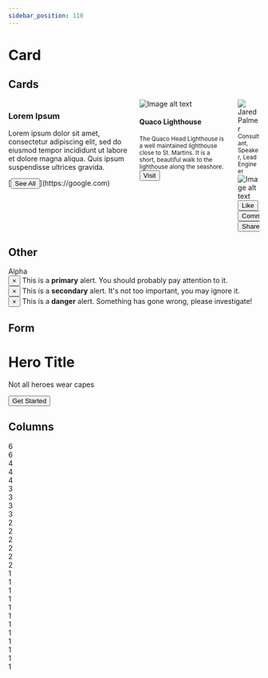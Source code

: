 ```yaml
---
sidebar_position: 110
---
```


# Card

## Cards

<div class="columns">
  <div class="column">
    <div class="card-demo">
      <div class="card">
        <div class="card__header">
          <h3>Lorem Ipsum</h3>
        </div>
        <div class="card__body">
          <p>
            Lorem ipsum dolor sit amet, consectetur adipiscing elit, sed do eiusmod
            tempor incididunt ut labore et dolore magna aliqua. Quis ipsum
            suspendisse ultrices gravida.
          </p>
        </div>
        <div class="card__footer">
          [<button class="button button--success button--block">See All</button>](https://google.com)
        </div>
      </div>
    </div>
  </div>
  <div class="column">
    <div class="card-demo">
    <div class="card">
      <div class="card__image">
        <img
          src="https://images.unsplash.com/photo-1506624183912-c602f4a21ca7?ixlib=rb-1.2.1&ixid=eyJhcHBfaWQiOjEyMDd9&auto=format&fit=crop&w=800&q=60"
          alt="Image alt text"
          title="Logo Title Text 1" />
      </div>
      <div class="card__body">
        <h4>Quaco Lighthouse</h4>
        <small>
          The Quaco Head Lighthouse is a well maintained lighthouse close to St.
          Martins. It is a short, beautiful walk to the lighthouse along the
          seashore.
        </small>
      </div>
      <div class="card__footer">
        <button class="button button--primary button--block">Visit</button>
      </div>
    </div>
    </div>
  </div>
  <div class="column">
    <div class="card-demo">
      <div class="card">
        <div class="card__header">
          <div class="avatar">
            <img
              class="avatar__photo"
              src="https://avatars1.githubusercontent.com/u/4060187?s=460&v=4" />
            <div class="avatar__intro">
              <div class="avatar__name">Jared Palmer</div>
              <small class="avatar__subtitle">
                Consultant, Speaker, Lead Engineer
              </small>
            </div>
          </div>
        </div>
        <div class="card__image">
          <img
            src="https://images.unsplash.com/photo-1501619951397-5ba40d0f75da?ixlib=rb-1.2.1&auto=format&fit=crop&w=1655&q=80"
            alt="Image alt text"
            title="Logo Title Text 1" />
        </div>
        <div class="card__footer">
          <div class="button-group button-group--block">
            <button class="button button--secondary">Like</button>
            <button class="button button--secondary">Comment</button>
            <button class="button button--secondary">Share</button>
          </div>
        </div>
      </div>
    </div>
  </div>
</div>



## Other

<div class="pills__item pills__item--active">Alpha</div>

<div class="alert alert--primary" role="alert">
  <button aria-label="Close" class="clean-btn close" type="button">
    <span aria-hidden="true">&times;</span>
  </button>
  This is a
  <strong>primary</strong>
  alert. You should probably pay attention to it.
</div>

<div class="alert alert--secondary" role="alert">
  <button aria-label="Close" class="clean-btn close" type="button">
    <span aria-hidden="true">&times;</span>
  </button>
  This is a
  <strong>secondary</strong>
  alert. It's not too important, you may ignore it.
</div>
<div class="alert alert--danger" role="alert">
  <button aria-label="Close" class="clean-btn close" type="button">
    <span aria-hidden="true">&times;</span>
  </button>
  This is a
  <strong>danger</strong>
  alert. Something has gone wrong, please investigate!
</div>

## Form

<div class="hero shadow--lw">
  <div class="container">
    <h1 class="hero__title">Hero Title</h1>
    <p class="hero__subtitle">Not all heroes wear capes</p>
    <div>
      <button class="button button--secondary button--outline button--lg">
        Get Started
      </button>
    </div>
  </div>
</div>


## Columns

<div class="container">
  <div class="row">
    <div class="col col--6">
      <div class="col-demo">6</div>
    </div>
    <div class="col col--6">
      <div class="col-demo">6</div>
    </div>
  </div>
  <div class="row">
    <div class="col col--4">
      <div class="col-demo">4</div>
    </div>
    <div class="col col--4">
      <div class="col-demo">4</div>
    </div>
    <div class="col col--4">
      <div class="col-demo">4</div>
    </div>
  </div>
  <div class="row">
    <div class="col col--3">
      <div class="col-demo">3</div>
    </div>
    <div class="col col--3">
      <div class="col-demo">3</div>
    </div>
    <div class="col col--3">
      <div class="col-demo">3</div>
    </div>
    <div class="col col--3">
      <div class="col-demo">3</div>
    </div>
  </div>
  <div class="row">
    <div class="col col--2">
      <div class="col-demo">2</div>
    </div>
    <div class="col col--2">
      <div class="col-demo">2</div>
    </div>
    <div class="col col--2">
      <div class="col-demo">2</div>
    </div>
    <div class="col col--2">
      <div class="col-demo">2</div>
    </div>
    <div class="col col--2">
      <div class="col-demo">2</div>
    </div>
    <div class="col col--2">
      <div class="col-demo">2</div>
    </div>
  </div>
  <div class="row">
    <div class="col col--1">
      <div class="col-demo">1</div>
    </div>
    <div class="col col--1">
      <div class="col-demo">1</div>
    </div>
    <div class="col col--1">
      <div class="col-demo">1</div>
    </div>
    <div class="col col--1">
      <div class="col-demo">1</div>
    </div>
    <div class="col col--1">
      <div class="col-demo">1</div>
    </div>
    <div class="col col--1">
      <div class="col-demo">1</div>
    </div>
    <div class="col col--1">
      <div class="col-demo">1</div>
    </div>
    <div class="col col--1">
      <div class="col-demo">1</div>
    </div>
    <div class="col col--1">
      <div class="col-demo">1</div>
    </div>
    <div class="col col--1">
      <div class="col-demo">1</div>
    </div>
    <div class="col col--1">
      <div class="col-demo">1</div>
    </div>
    <div class="col col--1">
      <div class="col-demo">1</div>
    </div>
  </div>
</div>